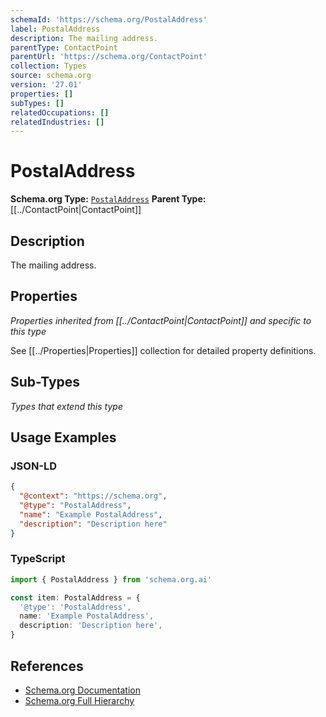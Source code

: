```yaml
---
schemaId: 'https://schema.org/PostalAddress'
label: PostalAddress
description: The mailing address.
parentType: ContactPoint
parentUrl: 'https://schema.org/ContactPoint'
collection: Types
source: schema.org
version: '27.01'
properties: []
subTypes: []
relatedOccupations: []
relatedIndustries: []
---
```

# PostalAddress

**Schema.org Type:** [`PostalAddress`](https://schema.org/PostalAddress)
**Parent Type:** [[../ContactPoint|ContactPoint]]

## Description

The mailing address.

## Properties

*Properties inherited from [[../ContactPoint|ContactPoint]] and specific to this type*

See [[../Properties|Properties]] collection for detailed property definitions.

## Sub-Types

*Types that extend this type*

## Usage Examples

### JSON-LD

```json
{
  "@context": "https://schema.org",
  "@type": "PostalAddress",
  "name": "Example PostalAddress",
  "description": "Description here"
}
```

### TypeScript

```typescript
import { PostalAddress } from 'schema.org.ai'

const item: PostalAddress = {
  '@type': 'PostalAddress',
  name: 'Example PostalAddress',
  description: 'Description here',
}
```

## References

- [Schema.org Documentation](https://schema.org/PostalAddress)
- [Schema.org Full Hierarchy](https://schema.org/docs/full.html)
